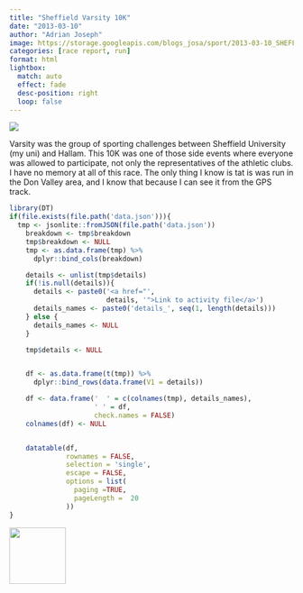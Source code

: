 ```yaml
---
title: "Sheffield Varsity 10K"
date: "2013-03-10"
author: "Adrian Joseph"
image: https://storage.googleapis.com/blogs_josa/sport/2013-03-10_SHEFFIELD_VARSITY_10K/img/00.png
categories: [race report, run]
format: html
lightbox:
  match: auto
  effect: fade
  desc-position: right
  loop: false
---
```


![](https://storage.googleapis.com/blogs_josa/sport/2013-03-10_SHEFFIELD_VARSITY_10K/img/00.png)

Varsity was the group of sporting challenges between Sheffield University (my uni) and Hallam. This 10K was one of those side events where everyone was allowed to participate, not only the representatives of the athletic clubs. I have no memory at all of this race. The only thing I know is tat is was run in the Don Valley area, and I know that because I can see it from the GPS track.

```r
library(DT)
if(file.exists(file.path('data.json'))){
  tmp <- jsonlite::fromJSON(file.path('data.json'))
    breakdown <- tmp$breakdown
    tmp$breakdown <- NULL
    tmp <- as.data.frame(tmp) %>%
      dplyr::bind_cols(breakdown)

    details <- unlist(tmp$details)
    if(!is.null(details)){
      details <- paste0('<a href="',
                        details, '">Link to activity file</a>')
      details_names <- paste0('details_', seq(1, length(details)))
    } else {
      details_names <- NULL
    }

    tmp$details <- NULL


    df <- as.data.frame(t(tmp)) %>%
      dplyr::bind_rows(data.frame(V1 = details))

    df <- data.frame('  ' = c(colnames(tmp), details_names),
                     ' ' = df,
                     check.names = FALSE)
    colnames(df) <- NULL


    datatable(df,
              rownames = FALSE,
              selection = 'single',
              escape = FALSE,
              options = list(
                paging =TRUE,
                pageLength =  20
              ))
}
```





::: {layout-ncol=4}
![](https://storage.googleapis.com/blogs_josa/sport/2013-03-10_SHEFFIELD_VARSITY_10K/img/00.png){ width="100" group="hi" }


:::
